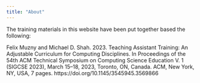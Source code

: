 ```yaml
---
title: "About"
---
```


The training materials in this website have been put together based the following:

Felix Muzny and Michael D. Shah. 2023. Teaching Assistant Training: An Adjustable Curriculum for Computing Disciplines. In Proceedings of the 54th ACM Technical Symposium on Computing Science Education V. 1 (SIGCSE 2023), March 15–18, 2023, Toronto, ON, Canada. ACM, New York, NY, USA, 7 pages. https://doi.org/10.1145/3545945.3569866